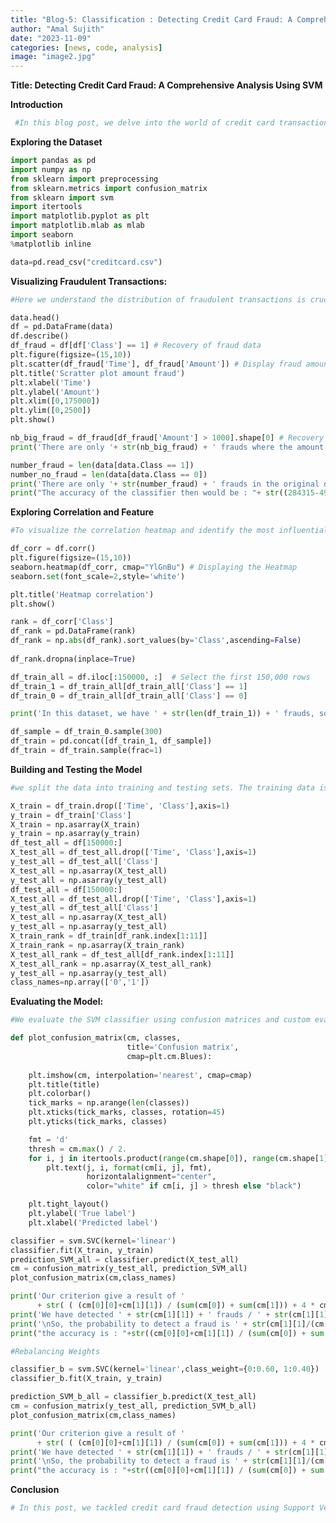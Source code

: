 ---
title: "Blog-5: Classification : Detecting Credit Card Fraud: A Comprehensive Analysis Using SVM "
author: "Amal Sujith"
date: "2023-11-09"
categories: [news, code, analysis]
image: "image2.jpg"
---
**Title: Detecting Credit Card Fraud: A Comprehensive Analysis Using SVM**

**Introduction**
```{python}
 #In this blog post, we delve into the world of credit card transactions, utilizing machine learning techniques, specifically Support Vector Machines (SVM), to detect fraudulent activities. Using the Python programming language and various libraries such as pandas, numpy, scikit-learn, and seaborn, we aim to build a robust fraud detection model and evaluate its performance on a real-world credit card dataset.
 ```
 **Exploring the Dataset**
```{python}
import pandas as pd 
import numpy as np
from sklearn import preprocessing
from sklearn.metrics import confusion_matrix
from sklearn import svm
import itertools
import matplotlib.pyplot as plt
import matplotlib.mlab as mlab
import seaborn
%matplotlib inline
```
```{python}
data=pd.read_csv("creditcard.csv")
```
**Visualizing Fraudulent Transactions:**
```{python}
#Here we understand the distribution of fraudulent transactions is crucial. We visualize fraud amounts over time to identify potential patterns.
```

```{python}
data.head()
df = pd.DataFrame(data) 
df.describe()
df_fraud = df[df['Class'] == 1] # Recovery of fraud data
plt.figure(figsize=(15,10))
plt.scatter(df_fraud['Time'], df_fraud['Amount']) # Display fraud amounts according to their time
plt.title('Scratter plot amount fraud')
plt.xlabel('Time')
plt.ylabel('Amount')
plt.xlim([0,175000])
plt.ylim([0,2500])
plt.show()
```
```{python}
nb_big_fraud = df_fraud[df_fraud['Amount'] > 1000].shape[0] # Recovery of frauds over 1000
print('There are only '+ str(nb_big_fraud) + ' frauds where the amount was bigger than 1000 over ' + str(df_fraud.shape[0]) + ' frauds')
```
```{python}
number_fraud = len(data[data.Class == 1])
number_no_fraud = len(data[data.Class == 0])
print('There are only '+ str(number_fraud) + ' frauds in the original dataset, even though there are ' + str(number_no_fraud) +' no frauds in the dataset.')
print("The accuracy of the classifier then would be : "+ str((284315-492)/284315)+ " which is the number of good classification over the number of tuple to classify")
```

**Exploring Correlation and Feature**

```{python}
#To visualize the correlation heatmap and identify the most influential features.

df_corr = df.corr()
plt.figure(figsize=(15,10))
seaborn.heatmap(df_corr, cmap="YlGnBu") # Displaying the Heatmap
seaborn.set(font_scale=2,style='white')

plt.title('Heatmap correlation')
plt.show()
```
```{python}
rank = df_corr['Class'] 
df_rank = pd.DataFrame(rank) 
df_rank = np.abs(df_rank).sort_values(by='Class',ascending=False) 
                                                                  
df_rank.dropna(inplace=True) 
```
```{python}
df_train_all = df.iloc[:150000, :]  # Select the first 150,000 rows
df_train_1 = df_train_all[df_train_all['Class'] == 1]
df_train_0 = df_train_all[df_train_all['Class'] == 0]

print('In this dataset, we have ' + str(len(df_train_1)) + ' frauds, so we need to take a similar number of non-frauds')

df_sample = df_train_0.sample(300)
df_train = pd.concat([df_train_1, df_sample])  
df_train = df_train.sample(frac=1)  
```
**Building and Testing the Model**
```{python}
#we split the data into training and testing sets. The training data is used to build our SVM model, while the testing data lets us evaluate how well it identifies frauds.We feed the training features and labels into the SVM to teach it the patterns of legitimate and fraudulent transactions. SVMs work by finding the optimal boundaries between classes based on the input data. Once trained, we can predict labels for the testing set and see how well the model generalizes. We'll use custom metrics focused on fraud detection to rigorously assess its performance. If it falls short, we can iterate and tweak the model until it reliably flags the tricky frauds.
```
```{python}
X_train = df_train.drop(['Time', 'Class'],axis=1)
y_train = df_train['Class'] 
X_train = np.asarray(X_train)
y_train = np.asarray(y_train)
df_test_all = df[150000:]
X_test_all = df_test_all.drop(['Time', 'Class'],axis=1)
y_test_all = df_test_all['Class']
X_test_all = np.asarray(X_test_all)
y_test_all = np.asarray(y_test_all)
df_test_all = df[150000:]
X_test_all = df_test_all.drop(['Time', 'Class'],axis=1)
y_test_all = df_test_all['Class']
X_test_all = np.asarray(X_test_all)
y_test_all = np.asarray(y_test_all)
X_train_rank = df_train[df_rank.index[1:11]] 
X_train_rank = np.asarray(X_train_rank)
X_test_all_rank = df_test_all[df_rank.index[1:11]]
X_test_all_rank = np.asarray(X_test_all_rank)
y_test_all = np.asarray(y_test_all)
class_names=np.array(['0','1'])
```
**Evaluating the Model:**
```{python}

#We evaluate the SVM classifier using confusion matrices and custom evaluation criteria.
```
```{python}
def plot_confusion_matrix(cm, classes,
                          title='Confusion matrix',
                          cmap=plt.cm.Blues):
    
    plt.imshow(cm, interpolation='nearest', cmap=cmap)
    plt.title(title)
    plt.colorbar()
    tick_marks = np.arange(len(classes))
    plt.xticks(tick_marks, classes, rotation=45)
    plt.yticks(tick_marks, classes)

    fmt = 'd' 
    thresh = cm.max() / 2.
    for i, j in itertools.product(range(cm.shape[0]), range(cm.shape[1])):
        plt.text(j, i, format(cm[i, j], fmt),
                 horizontalalignment="center",
                 color="white" if cm[i, j] > thresh else "black")

    plt.tight_layout()
    plt.ylabel('True label')
    plt.xlabel('Predicted label')
```
```{python}
classifier = svm.SVC(kernel='linear')
classifier.fit(X_train, y_train)
prediction_SVM_all = classifier.predict(X_test_all)
cm = confusion_matrix(y_test_all, prediction_SVM_all)
plot_confusion_matrix(cm,class_names)
```
```{python}
print('Our criterion give a result of ' 
      + str( ( (cm[0][0]+cm[1][1]) / (sum(cm[0]) + sum(cm[1])) + 4 * cm[1][1]/(cm[1][0]+cm[1][1])) / 5))
print('We have detected ' + str(cm[1][1]) + ' frauds / ' + str(cm[1][1]+cm[1][0]) + ' total frauds.')
print('\nSo, the probability to detect a fraud is ' + str(cm[1][1]/(cm[1][1]+cm[1][0])))
print("the accuracy is : "+str((cm[0][0]+cm[1][1]) / (sum(cm[0]) + sum(cm[1]))))
```
```{python}
#Rebalancing Weights
```
```{python}
classifier_b = svm.SVC(kernel='linear',class_weight={0:0.60, 1:0.40})
classifier_b.fit(X_train, y_train)
```
```{python}
prediction_SVM_b_all = classifier_b.predict(X_test_all)
cm = confusion_matrix(y_test_all, prediction_SVM_b_all)
plot_confusion_matrix(cm,class_names)
```
```{python}
print('Our criterion give a result of ' 
      + str( ( (cm[0][0]+cm[1][1]) / (sum(cm[0]) + sum(cm[1])) + 4 * cm[1][1]/(cm[1][0]+cm[1][1])) / 5))
print('We have detected ' + str(cm[1][1]) + ' frauds / ' + str(cm[1][1]+cm[1][0]) + ' total frauds.')
print('\nSo, the probability to detect a fraud is ' + str(cm[1][1]/(cm[1][1]+cm[1][0])))
print("the accuracy is : "+str((cm[0][0]+cm[1][1]) / (sum(cm[0]) + sum(cm[1]))))
```

**Conclusion**
```{python}
# In this post, we tackled credit card fraud detection using Support Vector Machines. We saw how imbalanced datasets, with far more normal transactions than frauds, can trip up standard models. By rebalancing class weights, we optimized our SVM to focus more on catching the frauds.SVMs provide a mighty tool for fraud fighting, but we can't just plug and play. Carefully evaluating metrics and tweaking for the data's nuances were key to making our model reliable in the real world.As we continue to advance in machine learning and data science, the fight against fraud remains an ever-evolving challenge with innovative solutions and techniques.
```
